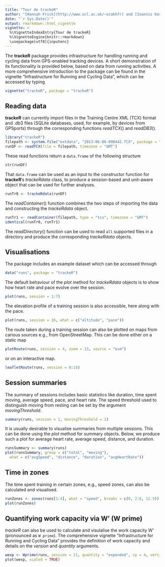 ```yaml
---
title: "Tour de trackeR"
author: "[Hannah Frick](http://www.ucl.ac.uk/~ucakhfr) and [Ioannis Kosmidis](http://www.ucl.ac.uk/~ucakiko/)"
date: "`r Sys.Date()`"
output: rmarkdown::html_vignette
vignette: >
  %\VignetteIndexEntry{Tour de trackeR}
  %\VignetteEngine{knitr::rmarkdown}
  \usepackage[utf8]{inputenc}
---
```



The **trackeR** package provides infrastructure for handling running and cycling
data from GPS-enabled tracking devices. A short demonstration of its functionality is
provided below, based on data from running activities. A more comprehensive introduction
to the package can be found in the vignette "Infrastructure for Running and
Cycling Data", which can be accessed by typing

```r
vignette("trackeR", package = "trackeR")
```


## Reading data

**trackeR** can currently import files in the Training Centre XML (TCX) format and
.db3 files (SQLite databases, used, for example, by devices from GPSports) through the corresponding
functions *readTCX*() and *readDB3*().

```r
library("trackeR")
filepath <- system.file("extdata", "2013-06-08-090442.TCX", package = "trackeR")
runDF <- readTCX(file = filepath, timezone = "GMT")
```

These read functions return a `data.frame` of the following structure

```r
str(runDF)
```

That `data.frame` can be used as an input to the constructor function for **trackeR**'s *trackeRdata* class, to produce a session-based and unit-aware object that can be used for further analyses.

```r
runTr0 <- trackeRdata(runDF)
```

The *readContainer*() function combines the two steps of importing the data and constructing the *trackeRdata*
object.

```r
runTr1 <- readContainer(filepath, type = "tcx", timezone = "GMT")
identical(runTr0, runTr1)
```

The *readDirectory*() function can be used to read `all` supported files in a directory and produce the corresponding *trackeRdata* objects.


## Visualisations

The package includes an example dataset which can be accessed through

```r
data("runs", package = "trackeR")
```

The default behaviour of the *plot* method for *trackeRdata* objects
is to show how heart rate and pace evolve over the session.

```r
plot(runs, session = 1:7)
```

The elevation profile of a training session is also accessible, here along with the pace.

```r
plot(runs, session = 26, what = c("altitude", "pace"))
```

The route taken during a training session can also be plotted on maps from carious sources
e.g., from OpenStreetMap. This can be done either on a static map

```r
plotRoute(runs, session = 4, zoom = 13, source = "osm")
```

or on an interactive map.

```r
leafletRoute(runs, session = 8:15)
```

## Session summaries

The summary of sessions includes basic statistics like duration,
time spent moving, average speed, pace, and heart rate. The speed threshold used to
distinguish moving from resting can be set by the argument *movingThreshold*.

```r
summary(runs, session = 1, movingThreshold = 1)
```

It is usually desirable to visualise summaries from multiple sessions. This can be done using the *plot* method for summary objects. Below, we produce such a plot for average heart rate, average speed, distance, and duration.

```r
runsSummary <- summary(runs)
plot(runsSummary, group = c("total", "moving"),
  what = c("avgSpeed", "distance", "duration", "avgHeartRate"))
```

## Time in zones

The time spent training in certain zones, e.g., speed zones, can also be calculated and visualised.

```r
runZones <- zones(runs[1:4], what = "speed", breaks = c(0, 2:6, 12.5))
plot(runZones)
```

## Quantifying work capacity via W' (W prime)

*trackeR* can also be used to calculate and visulalise the work capacity W' (pronounced as `W prime`).
The comprehensive vignette "Infrastructure for Running and Cycling Data" provides the definition of work capacity and details on the *version* and *quantity* arguments.

```r
wexp <- Wprime(runs, session = 11, quantity = "expended", cp = 4, version = "2012")
plot(wexp, scaled = TRUE)
```
